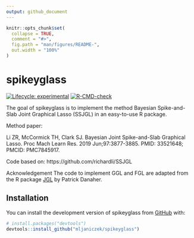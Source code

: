 ```yaml
---
output: github_document
---
```


<!-- README.md is generated from README.Rmd. Please edit that file -->

```r
knitr::opts_chunk$set(
  collapse = TRUE,
  comment = "#>",
  fig.path = "man/figures/README-",
  out.width = "100%"
)
```

# spikeyglass

<!-- badges: start -->
[![Lifecycle: experimental](https://img.shields.io/badge/lifecycle-experimental-orange.svg)](https://lifecycle.r-lib.org/articles/stages.html#experimental)
[![R-CMD-check](https://github.com/mljaniczek/spikeyglass/actions/workflows/R-CMD-check.yaml/badge.svg)](https://github.com/mljaniczek/spikeyglass/actions/workflows/R-CMD-check.yaml)
<!-- badges: end -->

The goal of spikeyglass is to implement the method Bayesian Spike-and-Slab Joint Graphical Lasso (SSJGL) in an easy-to-use R package. 

Method paper:

Li ZR, McCormick TH, Clark SJ. Bayesian Joint Spike-and-Slab Graphical Lasso. Proc Mach Learn Res. 2019 Jun;97:3877-3885. PMID: 33521648; PMCID: PMC7845917.

Code based on: 
https://github.com/richardli/SSJGL

Acknowledgement
The code to implement GGL and FGL are adapted from the R package [JGL](https://cran.r-project.org/web/packages/JGL/index.html) by Patrick Danaher.

## Installation

You can install the development version of spikeyglass from [GitHub](https://github.com/) with:

``` r
# install.packages("devtools")
devtools::install_github("mljaniczek/spikeyglass")
```



